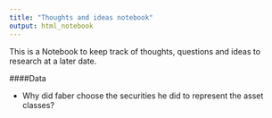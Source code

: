 ```yaml
---
title: "Thoughts and ideas notebook"
output: html_notebook
---
```


This is a Notebook to keep track of thoughts, questions and ideas to research at a later date.



####Data

* Why did faber choose the securities he did to represent the asset classes?
